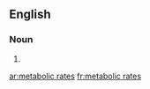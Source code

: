 
==English==

===Noun===
{{head|en|plural}}

# {{plural of|metabolic rate|lang=en}}

[[ar:metabolic rates]]
[[fr:metabolic rates]]